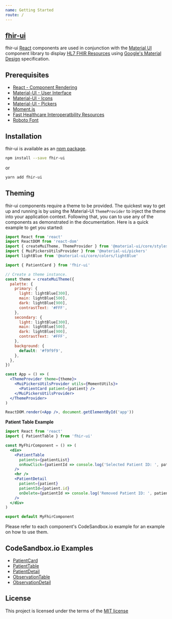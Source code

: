 ```yaml
---
name: Getting Started
route: /
---
```


## [fhir-ui](https://healthintellect.com)

fhir-ui [React](http://facebook.github.io/react/) components are used in conjunction with the [Material UI](http://www.material-ui.com/) component library to display [HL7 FHIR Resources](https://www.hl7.org/fhir/resourcelist.html) using [Google's Material Design](https://www.google.com/design/spec/material-design/introduction.html) specification.

## Prerequisites

- [React - Component Rendering](http://facebook.github.io/react/)
- [Material-UI - User Interface](http://material-ui.com/#/get-started/prerequisites)
- [Material-UI - Icons](https://material-ui.com/components/material-icons/)
- [Material-UI - Pickers](https://material-ui.com/components/pickers/)
- [Moment.js](https://momentjs.com/)
- [Fast Healthcare Interoperatbility Resources](https://www.hl7.org/fhir/resourcelist.html)
- [Roboto Font](http://www.google.com/fonts#UsePlace:use/Collection:Roboto:400,300,500)

## Installation

fhir-ui is available as an [npm package](https://www.npmjs.org/package/fhir-ui).

```sh
npm install --save fhir-ui
```

or

```sh
yarn add fhir-ui
```

## Theming

fhir-ui components require a theme to be provided. The quickest way to get up and running is by using the Material-UI `ThemeProvider` to inject the theme into your application context. Following that, you can to use any of the components as demonstrated in the documentation. Here is a quick example to get you started:

```jsx
import React from 'react'
import ReactDOM from 'react-dom'
import { createMuiTheme, ThemeProvider } from '@material-ui/core/styles'
import { MuiPickersUtilsProvider } from '@material-ui/pickers'
import lightBlue from '@material-ui/core/colors/lightBlue'

import { PatientCard } from 'fhir-ui'

// Create a theme instance.
const theme = createMuiTheme({
  palette: {
    primary: {
      light: lightBlue[300],
      main: lightBlue[500],
      dark: lightBlue[900],
      contrastText: '#FFF',
    },
    secondary: {
      light: lightBlue[300],
      main: lightBlue[500],
      dark: lightBlue[900],
      contrastText: '#FFF',
    },
    background: {
      default: '#f9f9f9',
    },
  },
})

const App = () => (
  <ThemeProvider theme={theme}>
    <MuiPickersUtilsProvider utils={MomentUtils}>
      <PatientCard patient={patient} />
    </MuiPickersUtilsProvider>
  </ThemeProvider>
)

ReactDOM.render(<App />, document.getElementById('app'))
```

**Patient Table Example**

```jsx
import React from 'react'
import { PatientTable } from 'fhir-ui'

const MyFhirComponent = () => (
  <div>
    <PatientTable
      patients={patientList}
      onRowClick={patientId => console.log('Selected Patient ID: ', patientId)}
    />
    <hr />
    <PatientDetail
      patient={patient}
      patientId={patient.id}
      onDelete={patientId => console.log('Removed Patient ID: ', patientId)}
    />
  </div>
)

export default MyFhirComponent
```

Please refer to each component's CodeSandbox.io example for an example on how to use them.

## CodeSandbox.io Examples

- [PatientCard](https://codesandbox.io/s/fhir-ui-patient-card-demo-jzyi3)
- [PatientTable](https://codesandbox.io/s/fhir-ui-patient-table-demo-f2gkg)
- [PatientDetail](https://codesandbox.io/s/fhir-ui-patient-detail-demo-cuz95)
- [ObservationTable](https://codesandbox.io/s/fhir-ui-observation-table-demo-86150)
- [ObservationDetail](https://codesandbox.io/s/fhir-ui-observation-detail-demo-5584s)

## License

This project is licensed under the terms of the
[MIT license](https://github.com/healthintellect/fhir-ui/blob/master/LICENSE)
